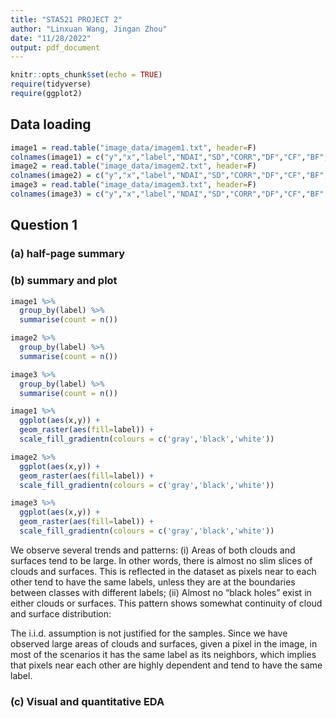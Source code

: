 ```yaml
---
title: "STA521 PROJECT 2"
author: "Linxuan Wang, Jingan Zhou"
date: "11/28/2022"
output: pdf_document
---
```


```r
knitr::opts_chunk$set(echo = TRUE)
require(tidyverse)
require(ggplot2)
```

## Data loading
```r
image1 = read.table("image_data/imagem1.txt", header=F)
colnames(image1) = c("y","x","label","NDAI","SD","CORR","DF","CF","BF","AF","AN")
image2 = read.table("image_data/imagem2.txt", header=F)
colnames(image2) = c("y","x","label","NDAI","SD","CORR","DF","CF","BF","AF","AN")
image3 = read.table("image_data/imagem3.txt", header=F)
colnames(image3) = c("y","x","label","NDAI","SD","CORR","DF","CF","BF","AF","AN")
```

## Question 1
### (a) half-page summary

### (b) summary and plot
```r

image1 %>%
  group_by(label) %>%
  summarise(count = n())

image2 %>%
  group_by(label) %>%
  summarise(count = n())

image3 %>%
  group_by(label) %>%
  summarise(count = n())

```
```r
image1 %>%
  ggplot(aes(x,y)) +
  geom_raster(aes(fill=label)) +
  scale_fill_gradientn(colours = c('gray','black','white'))

image2 %>%
  ggplot(aes(x,y)) +
  geom_raster(aes(fill=label)) +
  scale_fill_gradientn(colours = c('gray','black','white'))

image3 %>%
  ggplot(aes(x,y)) +
  geom_raster(aes(fill=label)) +
  scale_fill_gradientn(colours = c('gray','black','white'))
```
We observe several trends and patterns: (i) Areas of both clouds and surfaces tend to be large. In other words, there is almost no slim slices of clouds and surfaces. This is reflected in the dataset as pixels near to each other tend to have the same labels, unless they are at the boundaries between classes with different labels; (ii) Almost no "black holes" exist in either clouds or surfaces. This pattern shows somewhat continuity of cloud and surface distribution: 
 
The i.i.d. assumption is not justified for the samples. Since we have observed large areas of clouds and surfaces, given a pixel in the image, in most of the scenarios it has the same label as its neighbors, which implies that pixels near each other are highly dependent and tend to have the same label.

### (c) Visual and quantitative EDA

```r

```







